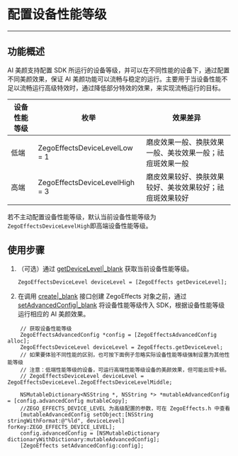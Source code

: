 # 配置设备性能等级

- - -

## 功能概述

AI 美颜支持配置 SDK 所运行的设备等级，并可以在不同性能的设备下，通过配置不同美颜效果，保证 AI 美颜功能可以流畅与稳定的运行。主要用于当设备性能不足以流畅运行高级特效时，通过降低部分特效的效果，来实现流畅运行的目标。

| 设备性能等级 | 枚举 | 效果差异 | 
| --- | --- | --- | 
| 低端 | ZegoEffectsDeviceLevelLow = 1 | 磨皮效果一般、换肤效果一般、美妆效果一般；祛痘斑效果一般 | 
| 高端 | ZegoEffectsDeviceLevelHigh = 3 | 磨皮效果较好、换肤效果较好、美妆效果较好；祛痘斑效果较好 | 

<Note title="Note">

若不主动配置设备性能等级，默认当前设备性能等级为 `ZegoEffectsDeviceLevelHigh`即高端设备性能等级。
</Note>



## 使用步骤

1. （可选）通过 [getDeviceLevel\|_blank](@getDeviceLevel) 获取当前设备性能等级。
    ```objc
    ZegoEffectsDeviceLevel deviceLevel = [ZegoEffects getDeviceLevel];
    ```

2. 在调用 [create\|_blank](@create) 接口创建 ZegoEffects 对象之前，通过 [setAdvancedConfig\|_blank](@setAdvancedConfig) 将设备性能等级传入 SDK，根据设备性能等级运行相应的 AI 美颜效果。

```objc
    // 获取设备性能等级
    ZegoEffectsAdvancedConfig *config = [ZegoEffectsAdvancedConfig alloc];
    ZegoEffectsDeviceLevel deviceLevel = ZegoEffects.getDeviceLevel;
    // 如果要体验不同性能的区别，也可按下面例子忽略实际设备性能等级强制设置为其他性能等级
    // 注意：低端性能等级的设备，可运行高端性能等级设备的美颜效果，但可能出现卡顿。
    // ZegoEffectsDeviceLevel deviceLevel = ZegoEffectsDeviceLevel.ZegoEffectsDeviceLevelMiddle;

    NSMutableDictionary<NSString *, NSString *> *mutableAdvancedConfig = [config.advancedConfig mutableCopy];
    //ZEGO_EFFECTS_DEVICE_LEVEL 为高级配置的参数，可在 ZegoEffects.h 中查看
    [mutableAdvancedConfig setObject:[NSString stringWithFormat:@"%ld", deviceLevel] forKey:ZEGO_EFFECTS_DEVICE_LEVEL];
    config.advancedConfig = [NSMutableDictionary dictionaryWithDictionary:mutableAdvancedConfig];
    [ZegoEffects setAdvancedConfig:config];
```
